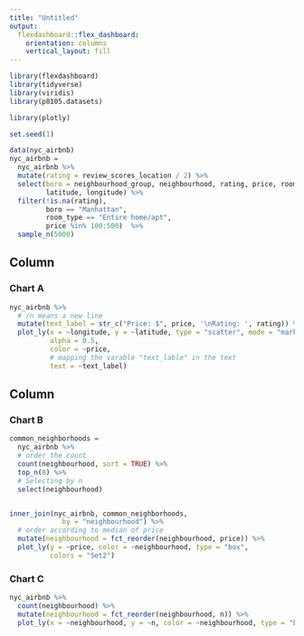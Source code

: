```yaml
---
title: "Untitled"
output: 
  flexdashboard::flex_dashboard:
    orientation: columns
    vertical_layout: fill
---
```



```r
library(flexdashboard)
library(tidyverse)
library(viridis)
library(p8105.datasets)

library(plotly)
```



```r
set.seed(1)

data(nyc_airbnb)
nyc_airbnb = 
  nyc_airbnb %>% 
  mutate(rating = review_scores_location / 2) %>%
  select(boro = neighbourhood_group, neighbourhood, rating, price, room_type,
         latitude, longitude) %>%
  filter(!is.na(rating), 
         boro == "Manhattan",
         room_type == "Entire home/apt",
         price %in% 100:500)  %>% 
  sample_n(5000) 
```

Column {data-width=650}
-----------------------------------------------------------------------

### Chart A

```r
nyc_airbnb %>%
  # /n means a new line
  mutate(text_label = str_c("Price: $", price, '\nRating: ', rating)) %>% 
  plot_ly(x = ~longitude, y = ~latitude, type = "scatter", mode = "markers",
          alpha = 0.5, 
          color = ~price,
          # mapping the varable "text_lable" in the text
          text = ~text_label)
```

Column {data-width=350}
-----------------------------------------------------------------------

### Chart B

```r
common_neighborhoods =
  nyc_airbnb %>% 
  # order the count
  count(neighbourhood, sort = TRUE) %>% 
  top_n(8) %>% 
  # Selecting by n
  select(neighbourhood)


inner_join(nyc_airbnb, common_neighborhoods,
             by = "neighbourhood") %>% 
  # order according to median of price
  mutate(neighbourhood = fct_reorder(neighbourhood, price)) %>% 
  plot_ly(y = ~price, color = ~neighbourhood, type = "box",
          colors = "Set2")
```

### Chart C

```r
nyc_airbnb %>% 
  count(neighbourhood) %>% 
  mutate(neighbourhood = fct_reorder(neighbourhood, n)) %>% 
  plot_ly(x = ~neighbourhood, y = ~n, color = ~neighbourhood, type = "bar")
```

